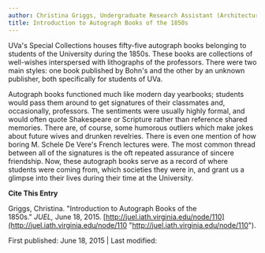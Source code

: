 ```yaml
---
author: Christina Griggs, Undergraduate Research Assistant (Architecture, third year)
title: Introduction to Autograph Books of the 1850s
---
```

UVa's Special Collections houses fifty-five autograph books belonging to students of the University during the 1850s. These books are collections of well-wishes interspersed with lithographs of the professors. There were two main styles: one book published by Bohn's and the other by an unknown publisher, both specifically for students of UVa.

Autograph books functioned much like modern day yearbooks; students would pass them around to get signatures of their classmates and, occasionally, professors. The sentiments were usually highly formal, and would often quote Shakespeare or Scripture rather than reference shared memories. There are, of course, some humorous outliers which make jokes about future wives and drunken revelries. There is even one mention of how boring M. Schele De Vere's French lectures were. The most common thread between all of the signatures is the oft repeated assurance of sincere friendship. Now, these autograph books serve as a record of where students were coming from, which societies they were in, and grant us a glimpse into their lives during their time at the University.  

**Cite This Entry**

  
Griggs, Christina. "Introduction to Autograph Books of the 1850s." _JUEL,_ June 18, 2015. [http://juel.iath.virginia.edu/node/110](http://juel.iath.virginia.edu/node/110 "http://juel.iath.virginia.edu/node/110").

  
First published: June 18, 2015 | Last modified: